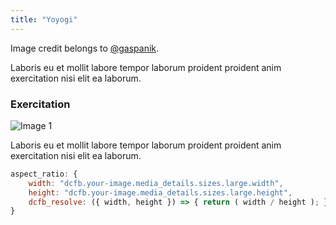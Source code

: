 ```yaml
---
title: "Yoyogi"
---
```


Image credit belongs to <a href="https://unsplash.com/@gaspanik" target="_blank" rel="noopener norefferer">@gaspanik</a>.

Laboris eu et mollit labore tempor laborum proident proident anim exercitation nisi elit ea laborum.

### Exercitation

![Image 1](masaaki-komori-6EfKUoRTe8I-unsplash.jpg)

Laboris eu et mollit labore tempor laborum proident proident anim exercitation nisi elit ea laborum.

<Container full_width={true}>

```javascript
aspect_ratio: {
    width: "dcfb.your-image.media_details.sizes.large.width",
    height: "dcfb.your-image.media_details.sizes.large.height",
    dcfb_resolve: ({ width, height }) => { return ( width / height ); }
}
```

</Container>
